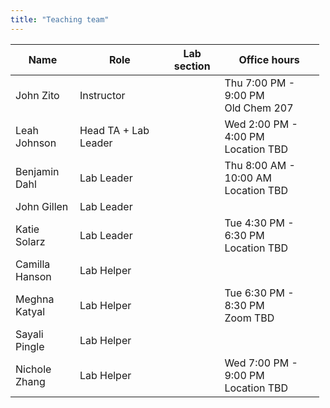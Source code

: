```yaml
---
title: "Teaching team"
---
```


+----------------+----------------------+-------------+-------------------------+
| Name           | Role                 | Lab section | Office hours            |
+================+======================+=============+=========================+
| John Zito      | Instructor           |             | Thu 7:00 PM - 9:00 PM\  |
|                |                      |             | Old Chem 207            |
+----------------+----------------------+-------------+-------------------------+
| Leah Johnson   | Head TA + Lab Leader |             | Wed 2:00 PM - 4:00 PM\  |
|                |                      |             | Location TBD            |
+----------------+----------------------+-------------+-------------------------+
| Benjamin Dahl  | Lab Leader           |             | Thu 8:00 AM - 10:00 AM\ |
|                |                      |             | Location TBD            |
+----------------+----------------------+-------------+-------------------------+
| John Gillen    | Lab Leader           |             |                         |
+----------------+----------------------+-------------+-------------------------+
| Katie Solarz   | Lab Leader           |             | Tue 4:30 PM - 6:30 PM\  |
|                |                      |             | Location TBD            |
+----------------+----------------------+-------------+-------------------------+
| Camilla Hanson | Lab Helper           |             |                         |
+----------------+----------------------+-------------+-------------------------+
| Meghna Katyal  | Lab Helper           |             | Tue 6:30 PM - 8:30 PM\  |
|                |                      |             | Zoom TBD                |
+----------------+----------------------+-------------+-------------------------+
| Sayali Pingle  | Lab Helper           |             |                         |
+----------------+----------------------+-------------+-------------------------+
| Nichole Zhang  | Lab Helper           |             | Wed 7:00 PM - 9:00 PM\  |
|                |                      |             | Location TBD            |
+----------------+----------------------+-------------+-------------------------+
